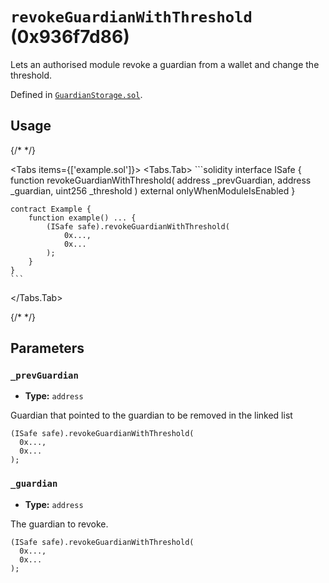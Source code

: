 




# `revokeGuardianWithThreshold` (0x936f7d86)



Lets an authorised module revoke a guardian from a wallet and change the threshold.




Defined in [`GuardianStorage.sol`](https://github.com/safe-global/safe-modules/tree/recovery/v0.1.0/modules/recovery/contracts/generated-markups/candide-contracts/contracts/modules/social_recovery/storage/GuardianStorage.sol#Lundefined).


## Usage

{/* <!-- vale off --> */}

<Tabs items={['example.sol']}>
  <Tabs.Tab>
    ```solidity
    interface ISafe {
        function revokeGuardianWithThreshold(
            address _prevGuardian,
            address _guardian,
            uint256 _threshold
        ) external onlyWhenModuleIsEnabled
    }

    contract Example {
        function example() ... {
            (ISafe safe).revokeGuardianWithThreshold(
                0x...,
                0x...
            );
        }
    }
    ```
  </Tabs.Tab>
</Tabs>

{/* <!-- vale on --> */}



## Parameters

### `_prevGuardian`

  - **Type:** `address`

  Guardian that pointed to the guardian to be removed in the linked list

  ```solidity focus=2
  (ISafe safe).revokeGuardianWithThreshold(
    0x...,
    0x...
  );
  ```


### `_guardian`

  - **Type:** `address`

  The guardian to revoke.

  ```solidity focus=3
  (ISafe safe).revokeGuardianWithThreshold(
    0x...,
    0x...
  );
  ```






